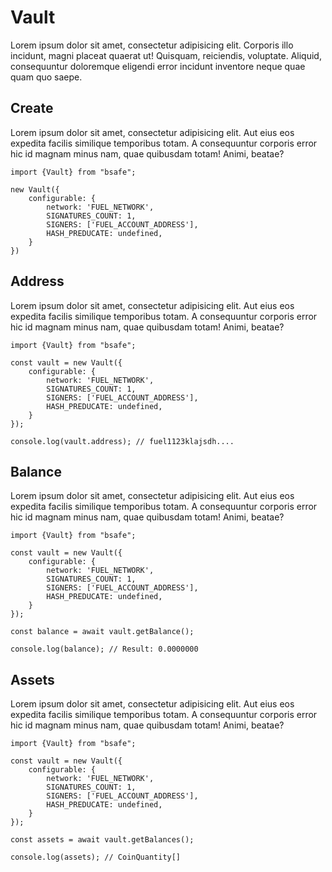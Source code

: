 # Vault

Lorem ipsum dolor sit amet, consectetur adipisicing elit. Corporis illo incidunt, magni placeat quaerat ut! Quisquam, reiciendis, voluptate.
Aliquid, consequuntur doloremque eligendi error incidunt inventore neque quae quam quo saepe.

## Create
Lorem ipsum dolor sit amet, consectetur adipisicing elit. Aut eius eos expedita facilis similique temporibus totam.
A consequuntur corporis error hic id magnam minus nam, quae quibusdam totam! Animi, beatae?

```tsx copy
import {Vault} from "bsafe";

new Vault({
    configurable: {
        network: 'FUEL_NETWORK',
        SIGNATURES_COUNT: 1,
        SIGNERS: ['FUEL_ACCOUNT_ADDRESS'],
        HASH_PREDUCATE: undefined,
    }
})
```

## Address
Lorem ipsum dolor sit amet, consectetur adipisicing elit. Aut eius eos expedita facilis similique temporibus totam.
A consequuntur corporis error hic id magnam minus nam, quae quibusdam totam! Animi, beatae?

```tsx copy
import {Vault} from "bsafe";

const vault = new Vault({
    configurable: {
        network: 'FUEL_NETWORK',
        SIGNATURES_COUNT: 1,
        SIGNERS: ['FUEL_ACCOUNT_ADDRESS'],
        HASH_PREDUCATE: undefined,
    }
});

console.log(vault.address); // fuel1123klajsdh....
```


<VaultAddress />

## Balance
Lorem ipsum dolor sit amet, consectetur adipisicing elit. Aut eius eos expedita facilis similique temporibus totam.
A consequuntur corporis error hic id magnam minus nam, quae quibusdam totam! Animi, beatae?

```tsx copy
import {Vault} from "bsafe";

const vault = new Vault({
    configurable: {
        network: 'FUEL_NETWORK',
        SIGNATURES_COUNT: 1,
        SIGNERS: ['FUEL_ACCOUNT_ADDRESS'],
        HASH_PREDUCATE: undefined,
    }
});

const balance = await vault.getBalance();

console.log(balance); // Result: 0.0000000
```


<VaultBalance />

## Assets
Lorem ipsum dolor sit amet, consectetur adipisicing elit. Aut eius eos expedita facilis similique temporibus totam.
A consequuntur corporis error hic id magnam minus nam, quae quibusdam totam! Animi, beatae?

```tsx copy
import {Vault} from "bsafe";

const vault = new Vault({
    configurable: {
        network: 'FUEL_NETWORK',
        SIGNATURES_COUNT: 1,
        SIGNERS: ['FUEL_ACCOUNT_ADDRESS'],
        HASH_PREDUCATE: undefined,
    }
});

const assets = await vault.getBalances();

console.log(assets); // CoinQuantity[]
```


<VaultAssets />

